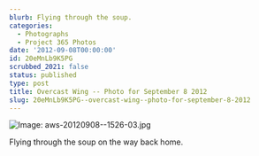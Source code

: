 ```yaml
---
blurb: Flying through the soup.
categories:
  - Photographs
  - Project 365 Photos
date: '2012-09-08T00:00:00'
id: 20eMnLb9K5PG
scrubbed_2021: false
status: published
type: post
title: Overcast Wing -- Photo for September 8 2012
slug: 20eMnLb9K5PG--overcast-wing--photo-for-september-8-2012
---
```


![Image: aws-20120908--1526-03.jpg](/aws-20120908--1526-03.jpg)

Flying through the soup on the way back home.
